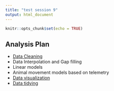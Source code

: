 ```yaml
---
title: "test session 9"
output: html_document
---
```


```r
knitr::opts_chunk$set(echo = TRUE)
```

## Analysis Plan

- [Data Cleaning](data-cleaning.html)
- Data Interpolation and Gap filling
- Linear models
- Animal movement models based on telemetry
- [Data visualization](session9_test.html)
- [Data tidying](session12_test.html)